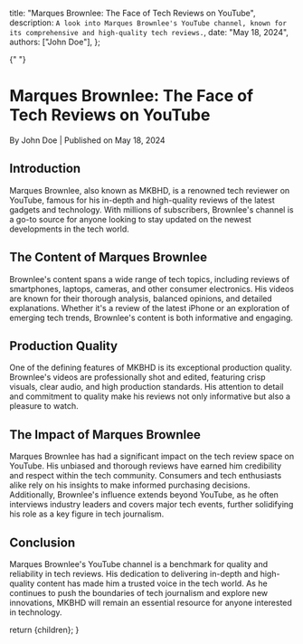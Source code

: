
  title: "Marques Brownlee: The Face of Tech Reviews on YouTube",
  description: `A look into Marques Brownlee's YouTube channel, known for its comprehensive and high-quality tech reviews.`,
  date: "May 18, 2024",
  authors: ["John Doe"],
};

{" "}

<h1>Marques Brownlee: The Face of Tech Reviews on YouTube</h1>
<div className="text-sm text-gray-500 dark:text-gray-400">
  By John Doe | Published on May 18, 2024
</div>
<section id="introduction">
  <h2>Introduction</h2>
  <span>
    Marques Brownlee, also known as MKBHD, is a renowned tech reviewer on
    YouTube, famous for his in-depth and high-quality reviews of the latest
    gadgets and technology. With millions of subscribers, Brownlee's channel is
    a go-to source for anyone looking to stay updated on the newest developments
    in the tech world.
  </span>
</section>
<section id="the-content-of-marques-brownlee">
  <h2>The Content of Marques Brownlee</h2>
  <span>
    Brownlee's content spans a wide range of tech topics, including reviews of
    smartphones, laptops, cameras, and other consumer electronics. His videos
    are known for their thorough analysis, balanced opinions, and detailed
    explanations. Whether it's a review of the latest iPhone or an exploration
    of emerging tech trends, Brownlee's content is both informative and
    engaging.
  </span>
</section>
<section id="production-quality">
  <h2>Production Quality</h2>
  <span>
    One of the defining features of MKBHD is its exceptional production quality.
    Brownlee's videos are professionally shot and edited, featuring crisp
    visuals, clear audio, and high production standards. His attention to detail
    and commitment to quality make his reviews not only informative but also a
    pleasure to watch.
  </span>
</section>
<section id="the-impact-of-marques-brownlee">
  <h2>The Impact of Marques Brownlee</h2>
  <span>
    Marques Brownlee has had a significant impact on the tech review space on
    YouTube. His unbiased and thorough reviews have earned him credibility and
    respect within the tech community. Consumers and tech enthusiasts alike rely
    on his insights to make informed purchasing decisions. Additionally,
    Brownlee's influence extends beyond YouTube, as he often interviews industry
    leaders and covers major tech events, further solidifying his role as a key
    figure in tech journalism.
  </span>
</section>
<section id="conclusion">
  <h2>Conclusion</h2>
  <span>
    Marques Brownlee's YouTube channel is a benchmark for quality and
    reliability in tech reviews. His dedication to delivering in-depth and
    high-quality content has made him a trusted voice in the tech world. As he
    continues to push the boundaries of tech journalism and explore new
    innovations, MKBHD will remain an essential resource for anyone interested
    in technology.
  </span>
</section>

  return <MdxLayout>{children}</MdxLayout>;
}

